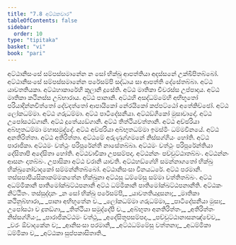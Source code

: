 ```yaml
---
title: "7.8 අට්ඨකවාර"
tableOfContents: false
sidebar:
  order: 10
type: "tipitaka"
basket: "vi"
book: "pari"
---
```



<DynamicBreadcrumb />

<Division number="328" book="pari">

<Paragraph number="1552" book="pari">
අට්ඨානිසංසේ සම්පස්සමානේන න සෝ භික්ඛු ආපත්තියා අදස්සනේ උක්ඛිපිතබ්බෝ. අට්ඨානිසංසේ සම්පස්සමානේන පරේසම්පි සද්ධාය සා ආපත්ති දේසේතබ්බා. අට්ඨ යාවතතියකා. අට්ඨහාකාරේහි කුලානි දූසේති. අට්ඨ මාතිකා චීවරස්ස උප්පාදාය. අට්ඨ මාතිකා කථිනස්ස උබ්භාරාය. අට්ඨ පානානි. අට්ඨහි අසද්ධම්මේහි අභිභූතෝ පරියාදින්නචිත්තෝ දේවදත්තෝ ආපායිකෝ නේරයිකෝ කප්පට්ඨෝ අතේකිච්ඡෝ. අට්ඨ ලෝකධම්මා. අට්ඨ ගරුධම්මා. අට්ඨ පාටිදේසනීයා. අට්ඨඞ්ගිකෝ මුසාවාදෝ. අට්ඨ උපෝසථඞ්ගානි. අට්ඨ දූතේය්‍යඞ්ගානි. අට්ඨ තිත්ථියවත්තානි. අට්ඨ අච්ඡරියා අබ්භුතධම්මා මහාසමුද්දේ. අට්ඨ අච්ඡරියා අබ්භුතධම්මා ඉමස්මිං ධම්මවිනයේ. අට්ඨ අනතිරිත්තා. අට්ඨ අතිරිත්තා. අට්ඨමේ අරුණුග්ගමනේ නිස්සග්ගියං හෝති. අට්ඨ පාරාජිකා. අට්ඨමං වත්ථුං පරිපූරේන්තී නාසේතබ්බා. අට්ඨමං වත්ථුං පරිපූරේන්තියා දේසිතාපි අදේසිතා හෝති. අට්ඨවාචිකා උපසම්පදා. අට්ඨන්නං පච්චුට්ඨාතබ්බං. අට්ඨන්නං ආසනං දාතබ්බං. උපාසිකා අට්ඨ වරානි යාචති. අට්ඨහඞ්ගේහි සමන්නාගතෝ භික්ඛු භික්ඛුනෝවාදකෝ සම්මන්නිතබ්බෝ. අට්ඨානිසංසා විනයධරේ. අට්ඨ පරමානි. තස්සපාපියසිකාකම්මකතේන භික්ඛුනා අට්ඨසු ධම්මේසු සම්මා වත්තිතබ්බං. අට්ඨ අධම්මිකානි පාතිමෝක්ඛට්ඨපනානි අට්ඨ ධම්මිකානි පාතිමෝක්ඛට්ඨපනානීති.

</Paragraph>
</Division>

<Paragraph number="1553" type="center" book="pari">
අට්ඨකං නිට්ඨිතං.



</Paragraph>

<Paragraph number="1554" type="center" book="pari">
තස්සුද්දානං


</Paragraph>

<Paragraph number="1555" type="verses" book="pari">
_න සෝ භික්ඛු පරේසම්පි,_  
_යාවතතියදූසනා;_  
_මාතිකා කථිනුබ්භාරා,_  
_පානා අභිභූතේන ච._  

</Paragraph>

<Paragraph number="1556" type="verses" book="pari">
_ලෝකධම්මා ගරුධම්මා,_  
_පාටිදේසනීයා මුසා;_  
උපෝසථා ච දූතඞ්ගා,_  
_තිත්ථියා සමුද්දේපි ච._  

</Paragraph>

<Paragraph number="1557" type="verses" book="pari">
_අබ්භුතා අනතිරිත්තං,_  
_අතිරිත්තං නිස්සග්ගියං;_  
_පාරාජිකට්ඨමං වත්ථු,_  
_අදේසිතූපසම්පදා._  

</Paragraph>

<Paragraph number="1558" type="verses" book="pari">
_පච්චුට්ඨානාසනඤ්චේව,_  
_වරං ඕවාදකේන ච;_  
_ආනිසංසා පරමානි,_  
_අට්ඨධම්මේසු වත්තනා;_  
_අධම්මිකා ධම්මිකා ච,_  
_අට්ඨකා සුප්පකාසිතාති._
</Paragraph>